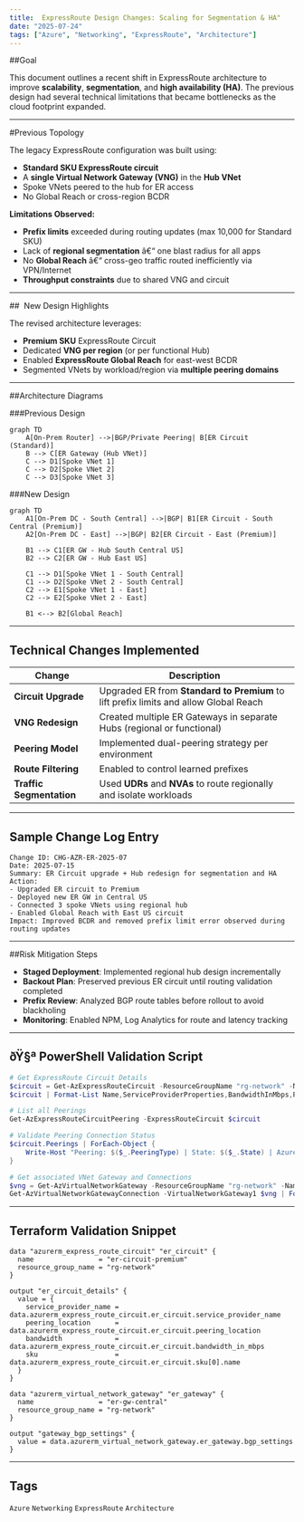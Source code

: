 ```yaml
---
title:  ExpressRoute Design Changes: Scaling for Segmentation & HA"
date: "2025-07-24"
tags: ["Azure", "Networking", "ExpressRoute", "Architecture"]
---
```


##Goal

This document outlines a recent shift in ExpressRoute architecture to improve **scalability**, **segmentation**, and **high availability (HA)**. The previous design had several technical limitations that became bottlenecks as the cloud footprint expanded.

---

#Previous Topology

The legacy ExpressRoute configuration was built using:

- **Standard SKU ExpressRoute circuit**
- A **single Virtual Network Gateway (VNG)** in the **Hub VNet**
- Spoke VNets peered to the hub for ER access
- No Global Reach or cross-region BCDR

**Limitations Observed:**

- **Prefix limits** exceeded during routing updates (max 10,000 for Standard SKU)
- Lack of **regional segmentation** â€“ one blast radius for all apps
- No **Global Reach** â€“ cross-geo traffic routed inefficiently via VPN/Internet
- **Throughput constraints** due to shared VNG and circuit

---

##  New Design Highlights

The revised architecture leverages:

- **Premium SKU** ExpressRoute Circuit
- Dedicated **VNG per region** (or per functional Hub)
- Enabled **ExpressRoute Global Reach** for east-west BCDR
- Segmented VNets by workload/region via **multiple peering domains**

---

##Architecture Diagrams

###Previous Design

```mermaid
graph TD
    A[On-Prem Router] -->|BGP/Private Peering| B[ER Circuit (Standard)]
    B --> C[ER Gateway (Hub VNet)]
    C --> D1[Spoke VNet 1]
    C --> D2[Spoke VNet 2]
    C --> D3[Spoke VNet 3]
```

###New Design

```mermaid
graph TD
    A1[On-Prem DC - South Central] -->|BGP| B1[ER Circuit - South Central (Premium)]
    A2[On-Prem DC - East] -->|BGP| B2[ER Circuit - East (Premium)]

    B1 --> C1[ER GW - Hub South Central US]
    B2 --> C2[ER GW - Hub East US]

    C1 --> D1[Spoke VNet 1 - South Central]
    C1 --> D2[Spoke VNet 2 - South Central]
    C2 --> E1[Spoke VNet 1 - East]
    C2 --> E2[Spoke VNet 2 - East]

    B1 <--> B2[Global Reach]
```

---

## Technical Changes Implemented

| Change                   | Description                                                                           |
| ------------------------ | ------------------------------------------------------------------------------------- |
| **Circuit Upgrade**      | Upgraded ER from **Standard to Premium** to lift prefix limits and allow Global Reach |
| **VNG Redesign**         | Created multiple ER Gateways in separate Hubs (regional or functional)                |
| **Peering Model**        | Implemented dual-peering strategy per environment                                     |
| **Route Filtering**      | Enabled to control learned prefixes                                                   |
| **Traffic Segmentation** | Used **UDRs** and **NVAs** to route regionally and isolate workloads                  |

---

## Sample Change Log Entry

```
Change ID: CHG-AZR-ER-2025-07
Date: 2025-07-15
Summary: ER Circuit upgrade + Hub redesign for segmentation and HA
Action:
- Upgraded ER circuit to Premium
- Deployed new ER GW in Central US
- Connected 3 spoke VNets using regional hub
- Enabled Global Reach with East US circuit
Impact: Improved BCDR and removed prefix limit error observed during routing updates
```

---

##Risk Mitigation Steps

- **Staged Deployment**: Implemented regional hub design incrementally
- **Backout Plan**: Preserved previous ER circuit until routing validation completed
- **Prefix Review**: Analyzed BGP route tables before rollout to avoid blackholing
- **Monitoring**: Enabled NPM, Log Analytics for route and latency tracking

---

## ðŸ§ª PowerShell Validation Script

```powershell
# Get ExpressRoute Circuit Details
$circuit = Get-AzExpressRouteCircuit -ResourceGroupName "rg-network" -Name "er-circuit-premium"
$circuit | Format-List Name,ServiceProviderProperties,BandwidthInMbps,PeeringLocation,Sku

# List all Peerings
Get-AzExpressRouteCircuitPeering -ExpressRouteCircuit $circuit

# Validate Peering Connection Status
$circuit.Peerings | ForEach-Object {
    Write-Host "Peering: $($_.PeeringType) | State: $($_.State) | AzureASN: $($_.AzureASN)"
}

# Get associated VNet Gateway and Connections
$vng = Get-AzVirtualNetworkGateway -ResourceGroupName "rg-network" -Name "er-gw-central"
Get-AzVirtualNetworkGatewayConnection -VirtualNetworkGateway1 $vng | Format-Table Name,ConnectionType,ConnectionStatus
```

---

## Terraform Validation Snippet

```hcl
data "azurerm_express_route_circuit" "er_circuit" {
  name                = "er-circuit-premium"
  resource_group_name = "rg-network"
}

output "er_circuit_details" {
  value = {
    service_provider_name = data.azurerm_express_route_circuit.er_circuit.service_provider_name
    peering_location      = data.azurerm_express_route_circuit.er_circuit.peering_location
    bandwidth             = data.azurerm_express_route_circuit.er_circuit.bandwidth_in_mbps
    sku                   = data.azurerm_express_route_circuit.er_circuit.sku[0].name
  }
}

data "azurerm_virtual_network_gateway" "er_gateway" {
  name                = "er-gw-central"
  resource_group_name = "rg-network"
}

output "gateway_bgp_settings" {
  value = data.azurerm_virtual_network_gateway.er_gateway.bgp_settings
}
```

---

## Tags

`Azure` `Networking` `ExpressRoute` `Architecture`
